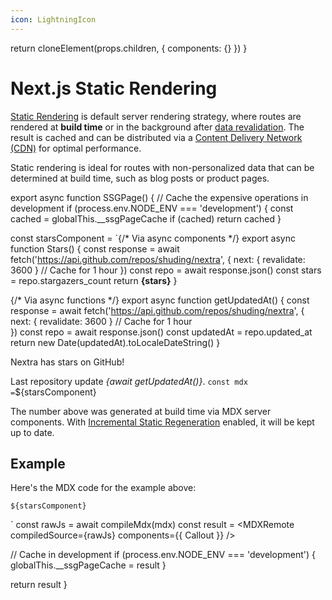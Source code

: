 ```yaml
---
icon: LightningIcon
---
```



  return cloneElement(props.children, {
    components: {}
  })
}

# Next.js Static Rendering

[Static Rendering](https://nextjs.org/docs/app/building-your-application/rendering/server-components#static-rendering-default)
is default server rendering strategy, where routes are rendered at **build
time** or in the background after
[data revalidation](https://nextjs.org/docs/app/building-your-application/data-fetching/incremental-static-regeneration).
The result is cached and can be distributed via a
[Content Delivery Network (CDN)](https://developer.mozilla.org/docs/Glossary/CDN)
for optimal performance.

Static rendering is ideal for routes with non-personalized data that can be
determined at build time, such as blog posts or product pages.

<SSGPage />

export async function SSGPage() {
  // Cache the expensive operations in development
  if (process.env.NODE_ENV === 'development') {
    const cached = globalThis.__ssgPageCache
    if (cached) return cached
  }
  
  const starsComponent = `{/* Via async components */}
export async function Stars() {
  const response = await fetch('https://api.github.com/repos/shuding/nextra', {
    next: { revalidate: 3600 } // Cache for 1 hour
  })
  const repo = await response.json()
  const stars = repo.stargazers_count
  return <b>{stars}</b>
}

{/* Via async functions */}
export async function getUpdatedAt() {
  const response = await fetch('https://api.github.com/repos/shuding/nextra', {
    next: { revalidate: 3600 } // Cache for 1 hour  
  })
  const repo = await response.json()
  const updatedAt = repo.updated_at
  return new Date(updatedAt).toLocaleDateString()
}

<Callout emoji="🏆">
  Nextra has <Stars /> stars on GitHub!

  Last repository update _{await getUpdatedAt()}_.
</Callout>`
  const mdx = `${starsComponent}

The number above was generated at build time via MDX server components. With
[Incremental Static Regeneration](https://nextjs.org/docs/app/building-your-application/data-fetching/incremental-static-regeneration)
enabled, it will be kept up to date.

## Example

Here's the MDX code for the example above:

~~~mdx filename="MDX"
${starsComponent}
~~~
`
  const rawJs = await compileMdx(mdx)
  const result = <MDXRemote compiledSource={rawJs} components={{ Callout }} />
  
  // Cache in development
  if (process.env.NODE_ENV === 'development') {
    globalThis.__ssgPageCache = result
  }
  
  return result
}
